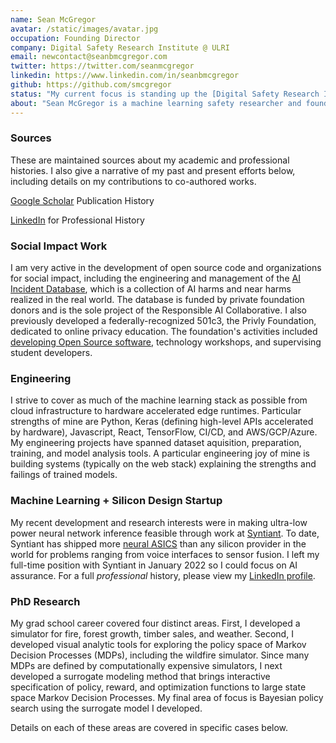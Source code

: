 ```yaml
---
name: Sean McGregor
avatar: /static/images/avatar.jpg
occupation: Founding Director
company: Digital Safety Research Institute @ ULRI
email: newcontact@seanbmcgregor.com
twitter: https://twitter.com/seanmcgregor
linkedin: https://www.linkedin.com/in/seanbmcgregor
github: https://github.com/smcgregor
status: "My current focus is standing up the [Digital Safety Research Institute](https://dsri.org/) at the [UL Research Institutes](https://ul.org/). Our research engineering efforts center on the foundational community infrastructure required for a safer digital ecosystem. Cornerstone projects include cataloguing AI harms within the [AI Incident Database](https://incidentdatabase.ai/), programmatic assessment of large language models, red teaming the release of a forthcoming LLM, and integration of comprehensive risk measures into digital system assessment."
about: "Sean McGregor is a machine learning safety researcher and founding director with the [Digital Safety Research Institute](https://dsri.org/) at the [UL Research Institutes](https://ul.org/). Prior to joining Underwriters Laboratories, Dr. McGregor launched the [AI Incident Database](https://incidentdatabase.ai/) while training edge neural network models for the neural accelerator startup [Syntiant](https://www.syntiant.com/). With an applications-centered research program spanning reinforcement learning for wildfire suppression and deep learning for heliophysics, Sean has covered a wide range of safety critical domains. Outside his day jobs, Sean's open source development work has earned media attention in the [Atlantic](https://www.theatlantic.com/technology/archive/2012/04/a-privacy-manifesto-in-code-what-if-your-emails-never-went-to-gmail-and-twitter-couldnt-see-your-tweets/255414/), [Der Spiegel](https://www.spiegel.de/netzwelt/web/datenschutz-projekt-privly-hier-liest-facebook-nicht-mit-a-825950.html), [Wired](https://www.wired.com/story/artificial-intelligence-hall-shame/), [Venture Beat](https://venturebeat.com/2021/01/15/the-ai-incident-database-wants-to-improve-the-safety-of-machine-learning/), [Vice](https://www.vice.com/en/article/m7agjq/this-database-is-finally-holding-ai-accountable), and [O'Reilly](http://radar.oreilly.com/2013/07/securing-user-content-in-the-javascriptable-web.html) while his technical publications have [appeared](/pages/vitae.html) in a variety of machine learning, HCI, ethics, and application-centered proceedings."
---
```



### <ReactIconTitle i="PiMapPinSimpleAreaLight" /> Sources

These are maintained sources about my academic and professional histories. I also give a narrative of my past and present efforts below, including details on my contributions to co-authored works.

[Google Scholar](https://scholar.google.com/citations?user=kpHcM8YAAAAJ) Publication History

[LinkedIn](https://www.linkedin.com/in/seanbmcgregor) for Professional History

### <ReactIconTitle i="FaHeart" /> Social Impact Work

I am very active in the development of open source code and organizations for social impact, including the engineering and management of the [AI Incident Database](https://incidentdatabase.ai/), which is a collection of AI harms and near harms realized in the real world. The database is funded by private foundation donors and is the sole project of the Responsible AI Collaborative. I also previously developed a federally-recognized 501c3, the Privly Foundation, dedicated to online privacy education. The foundation's activities included [developing Open Source software](https://priv.ly/), technology workshops, and supervising student developers.

### <ReactIconTitle i="FaWrench" /> Engineering

I strive to cover as much of the machine learning stack as possible from cloud infrastructure to hardware accelerated edge runtimes. Particular strengths of mine are Python, Keras (defining high-level APIs accelerated by hardware), Javascript, React, TensorFlow, CI/CD, and AWS/GCP/Azure. My engineering projects have spanned dataset aquisition, preparation, training, and model analysis tools. A particular engineering joy of mine is building systems (typically on the web stack) explaining the strengths and failings of trained models.

### <ReactIconTitle i="FaMicrochip" /> Machine Learning + Silicon Design Startup

My recent development and research interests were in making ultra-low power neural network inference feasible through work at [Syntiant](https://syntiant.com/). To date, Syntiant has shipped more [neural ASICS](https://en.wikipedia.org/wiki/AI_accelerator#Emergence_of_dedicated_AI_accelerator_ASICs) than any silicon provider in the world for problems ranging from voice interfaces to sensor fusion. I left my full-time position with Syntiant in January 2022 so I could focus on AI assurance. For a full _professional_ history, please view my [LinkedIn profile](https://www.linkedin.com/in/seanbmcgregor).

### <ReactIconTitle i="FaGraduationCap" /> PhD Research

My grad school career covered four distinct areas. First, I developed a simulator for fire, forest growth, timber sales, and weather. Second, I developed visual analytic tools for exploring the policy space of Markov Decision Processes (MDPs), including the wildfire simulator. Since many MDPs are defined by computationally expensive simulators, I next developed a surrogate modeling method that brings interactive specification of policy, reward, and optimization functions to large state space Markov Decision Processes. My final area of focus is Bayesian policy search using the surrogate model I developed.

Details on each of these areas are covered in specific cases below.
